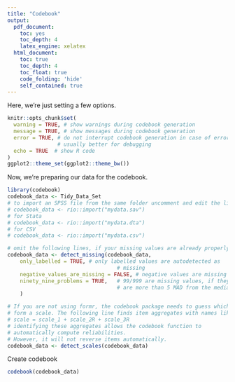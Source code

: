 ```yaml
---
title: "Codebook"
output:
  pdf_document:
    toc: yes
    toc_depth: 4
    latex_engine: xelatex
  html_document:
    toc: true
    toc_depth: 4
    toc_float: true
    code_folding: 'hide'
    self_contained: true
---
```


Here, we're just setting a few options.

```r
knitr::opts_chunk$set(
  warning = TRUE, # show warnings during codebook generation
  message = TRUE, # show messages during codebook generation
  error = TRUE, # do not interrupt codebook generation in case of errors,
                # usually better for debugging
  echo = TRUE  # show R code
)
ggplot2::theme_set(ggplot2::theme_bw())

```

Now, we're preparing our data for the codebook.

```r
library(codebook)
codebook_data <- Tidy_Data_Set
# to import an SPSS file from the same folder uncomment and edit the line below
# codebook_data <- rio::import("mydata.sav")
# for Stata
# codebook_data <- rio::import("mydata.dta")
# for CSV
# codebook_data <- rio::import("mydata.csv")

# omit the following lines, if your missing values are already properly labelled
codebook_data <- detect_missing(codebook_data,
    only_labelled = TRUE, # only labelled values are autodetected as
                                   # missing
    negative_values_are_missing = FALSE, # negative values are missing values
    ninety_nine_problems = TRUE,   # 99/999 are missing values, if they
                                   # are more than 5 MAD from the median
    )

# If you are not using formr, the codebook package needs to guess which items
# form a scale. The following line finds item aggregates with names like this:
# scale = scale_1 + scale_2R + scale_3R
# identifying these aggregates allows the codebook function to
# automatically compute reliabilities.
# However, it will not reverse items automatically.
codebook_data <- detect_scales(codebook_data)
```


Create codebook

```r
codebook(codebook_data)
```

